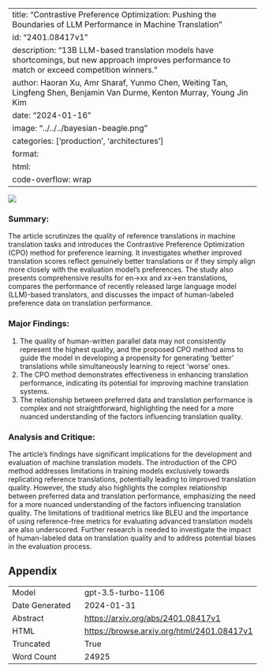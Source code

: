 
---
title: "Contrastive Preference Optimization: Pushing the Boundaries of LLM Performance in Machine Translation"
id: "2401.08417v1"
description: "13B LLM-based translation models have shortcomings, but new approach improves performance to match or exceed competition winners."
author: Haoran Xu, Amr Sharaf, Yunmo Chen, Weiting Tan, Lingfeng Shen, Benjamin Van Durme, Kenton Murray, Young Jin Kim
date: "2024-01-16"
image: "../../../bayesian-beagle.png"
categories: ['production', 'architectures']
format:
  html:
    code-overflow: wrap
---

![](None)

### Summary:

The article scrutinizes the quality of reference translations in machine translation tasks and introduces the Contrastive Preference Optimization (CPO) method for preference learning. It investigates whether improved translation scores reflect genuinely better translations or if they simply align more closely with the evaluation model’s preferences. The study also presents comprehensive results for en→xx and xx→en translations, compares the performance of recently released large language model (LLM)-based translators, and discusses the impact of human-labeled preference data on translation performance.

### Major Findings:
1. The quality of human-written parallel data may not consistently represent the highest quality, and the proposed CPO method aims to guide the model in developing a propensity for generating 'better' translations while simultaneously learning to reject 'worse' ones.
2. The CPO method demonstrates effectiveness in enhancing translation performance, indicating its potential for improving machine translation systems.
3. The relationship between preferred data and translation performance is complex and not straightforward, highlighting the need for a more nuanced understanding of the factors influencing translation quality.

### Analysis and Critique:
The article's findings have significant implications for the development and evaluation of machine translation models. The introduction of the CPO method addresses limitations in training models exclusively towards replicating reference translations, potentially leading to improved translation quality. However, the study also highlights the complex relationship between preferred data and translation performance, emphasizing the need for a more nuanced understanding of the factors influencing translation quality. The limitations of traditional metrics like BLEU and the importance of using reference-free metrics for evaluating advanced translation models are also underscored. Further research is needed to investigate the impact of human-labeled data on translation quality and to address potential biases in the evaluation process.

## Appendix

|          |          |
|----------|----------|
| Model     | gpt-3.5-turbo-1106       |
| Date Generated     | 2024-01-31       |
| Abstract | [https://arxiv.org/abs/2401.08417v1](https://arxiv.org/abs/2401.08417v1)        |
| HTML     | [https://browse.arxiv.org/html/2401.08417v1](https://browse.arxiv.org/html/2401.08417v1)       |
| Truncated       | True       |
| Word Count       | 24925       |